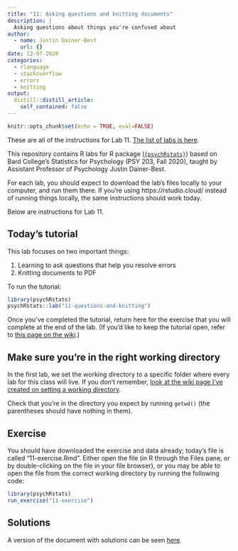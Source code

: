 ```yaml
---
title: "11: Asking questions and knitting documents"
description: |
  Asking questions about things you're confused about
author:
  - name: Justin Dainer-Best
    url: {}
date: 12-07-2020
categories:
  - rlanguage
  - stackoverflow
  - errors
  - knitting
output:
  distill::distill_article:
    self_contained: false
---
```


```r
knitr::opts_chunk$set(echo = TRUE, eval=FALSE)
```

These are all of the instructions for Lab 11. [The list of labs is here](../../labs.html).

This repository contains R labs for R package ([`{psychRstats}`](https://github.com/jdbest/psychRstats)) based on Bard College’s Statistics for Psychology (PSY 203, Fall 2020), taught by Assistant Professor of Psychology Justin Dainer-Best.

For each lab, you should expect to download the lab's files locally to your computer, and run them there. If you're using https://rstudio.cloud/ instead of running things locally, the same instructions should work today. 

Below are instructions for Lab 11.

## Today's tutorial

This lab focuses on two important things: 

1. Learning to ask questions that help you resolve errors
2. Knitting documents to PDF

To run the tutorial:

```r
library(psychRstats)
psychRstats::lab("11-questions-and-knitting")
```

Once you've completed the tutorial, return here for the exercise that you will complete at the end of the lab. (If you'd like to keep the tutorial open, refer to [this page on the wiki](https://github.com/jdbest/psychRstats/wiki/Run-a-tutorial-and-exercise-simultaneously).)

## Make sure you're in the right working directory

In the first lab, we set the working directory to a specific folder where every lab for this class will live. If you don't remember, [look at the wiki page I've created on setting a working directory](https://github.com/jdbest/psychRstats/wiki/setting-a-working-directory). 

Check that you're in the directory you expect by running `getwd()` (the parentheses should have nothing in them). 

## Exercise

You should have downloaded the exercise and data already; today's file is called "11-exercise.Rmd". Either open the file (in R through the Files pane, or by double-clicking on the file in your file browser), or you may be able to open the file from the correct working directory by running the following code:

```r
library(psychRstats)
run_exercise("11-exercise")
```

## Solutions

A version of the document with solutions can be seen [here](../../answers/11-lab/).